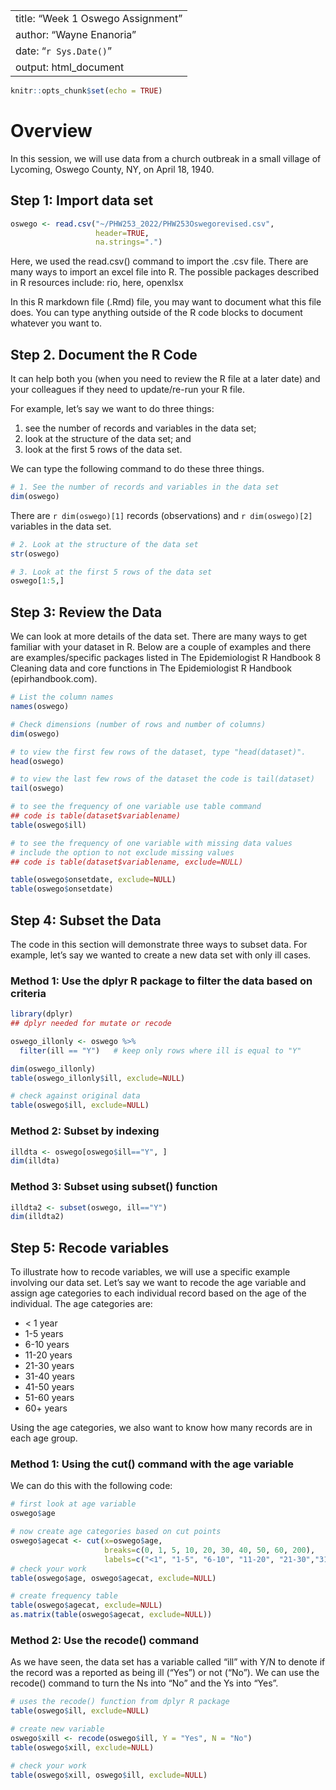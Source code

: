 --
title: "Week 1 Oswego Assignment"
author: "Wayne Enanoria"
date: "`r Sys.Date()`"
output: html_document
---

```r
knitr::opts_chunk$set(echo = TRUE)
```

# Overview

In this session, we will use data from a church outbreak in a small village of Lycoming, Oswego County, NY, on April 18, 1940. 

## Step 1: Import data set

```r
oswego <- read.csv("~/PHW253_2022/PHW253Oswegorevised.csv",
                   header=TRUE,
                   na.strings=".")
```

Here, we used the read.csv() command to import the .csv file. There are many ways to import an excel file into R. The possible packages described in R resources include: rio, here, openxlsx

In this R markdown file (.Rmd) file, you may want to document what this file does. You can type anything outside of the R code blocks to document whatever you want to.


## Step 2. Document the R Code 

It can help both you (when you need to review the R file at a later date) and your colleagues if they need to update/re-run your R file.

For example, let's say we want to do three things:

1. see the number of records and variables in the data set;
2. look at the structure of the data set; and 
3. look at the first 5 rows of the data set.

We can type the following command to do these three things.

```r
# 1. See the number of records and variables in the data set
dim(oswego)
```

There are `r dim(oswego)[1]` records (observations) and `r dim(oswego)[2]` variables in the data set.

```r
# 2. Look at the structure of the data set
str(oswego)

# 3. Look at the first 5 rows of the data set
oswego[1:5,]
```


## Step 3: Review the Data

We can look at more details of the data set. There are many ways to get familiar with your dataset in R. Below are a couple of examples and there are examples/specific packages listed in The Epidemiologist R Handbook 8 Cleaning data and core functions in The Epidemiologist R Handbook (epirhandbook.com).

```r
# List the column names
names(oswego)

# Check dimensions (number of rows and number of columns)
dim(oswego)

# to view the first few rows of the dataset, type "head(dataset)".
head(oswego)

# to view the last few rows of the dataset the code is tail(dataset)
tail(oswego)

# to see the frequency of one variable use table command
## code is table(dataset$variablename)
table(oswego$ill)

# to see the frequency of one variable with missing data values 
# include the option to not exclude missing values
## code is table(dataset$variablename, exclude=NULL)

table(oswego$onsetdate, exclude=NULL)
table(oswego$onsetdate)

```

## Step 4: Subset the Data

The code in this section will demonstrate three ways to subset data. For example, let's say we wanted to create a new data set with only ill cases.

### Method 1: Use the dplyr R package to filter the data based on criteria
```r
library(dplyr)
## dplyr needed for mutate or recode

oswego_illonly <- oswego %>% 
  filter(ill == "Y")   # keep only rows where ill is equal to "Y"

dim(oswego_illonly)
table(oswego_illonly$ill, exclude=NULL)

# check against original data
table(oswego$ill, exclude=NULL)
```

### Method 2: Subset by indexing
```r
illdta <- oswego[oswego$ill=="Y", ]
dim(illdta)
```

### Method 3: Subset using subset() function
```r
illdta2 <- subset(oswego, ill=="Y")
dim(illdta2)
```

## Step 5: Recode variables

To illustrate how to recode variables, we will use a specific example involving our data set. Let's say we want to recode the age variable and assign age categories to each individual record based on the age of the individual. The age categories are:

* < 1 year
* 1-5 years
* 6-10 years
* 11-20 years
* 21-30 years
* 31-40 years
* 41-50 years
* 51-60 years
* 60+ years

Using the age categories, we also want to know how many records are in each age group.

### Method 1: Using the cut() command with the age variable

We can do this with the following code:

```r
# first look at age variable
oswego$age

# now create age categories based on cut points
oswego$agecat <- cut(x=oswego$age,
                     breaks=c(0, 1, 5, 10, 20, 30, 40, 50, 60, 200),
                     labels=c("<1", "1-5", "6-10", "11-20", "21-30","31-40", "41-50", "51-60", "61+"))
# check your work
table(oswego$age, oswego$agecat, exclude=NULL)

# create frequency table
table(oswego$agecat, exclude=NULL)
as.matrix(table(oswego$agecat, exclude=NULL))
```

### Method 2: Use the recode() command

As we have seen, the data set has a variable called "ill" with Y/N to denote if the record was a reported as being ill ("Yes") or not ("No"). We can use the recode() command to turn the Ns into "No" and the Ys into "Yes".

```r
# uses the recode() function from dplyr R package
table(oswego$ill, exclude=NULL)

# create new variable
oswego$xill <- recode(oswego$ill, Y = "Yes", N = "No")
table(oswego$xill, exclude=NULL)

# check your work
table(oswego$xill, oswego$ill, exclude=NULL)
```

